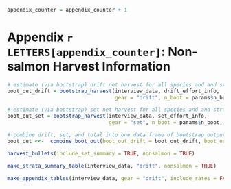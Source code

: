 
```r
appendix_counter = appendix_counter + 1
```

\clearpage
\setcounter{figure}{0}
\setcounter{table}{0}
\renewcommand\thefigure{`r LETTERS[appendix_counter]`\arabic{figure}}
\renewcommand\thetable{`r LETTERS[appendix_counter]`\arabic{table}}

# Appendix `r LETTERS[appendix_counter]`: Non-salmon Harvest Information {-}

```r
# estimate (via bootstrap) drift net harvest for all species and and strata
boot_out_drift = bootstrap_harvest(interview_data, drift_effort_info,
                                   gear = "drift", n_boot = params$n_boot, stratify_interviews = TRUE, nonsalmon = TRUE)

# estimate (via bootstrap) set net harvest for all species and and strata
boot_out_set = bootstrap_harvest(interview_data, set_effort_info,
                                 gear = "set", n_boot = params$n_boot, stratify_interviews = FALSE, nonsalmon = TRUE)

# combine drift, set, and total into one data frame of bootstrap output
boot_out <<-  combine_boot_out(boot_out_drift = boot_out_drift, boot_out_set = boot_out_set)
```

```r
harvest_bullets(include_set_summary = TRUE, nonsalmon = TRUE)
```

```r
make_strata_summary_table(interview_data, "drift", nonsalmon = TRUE)
```

```r
make_appendix_tables(interview_data, gear = "drift", include_rates = FALSE, extra = NULL, nonsalmon = TRUE)
```
